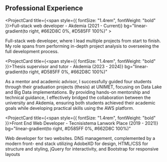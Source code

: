 ## Professional Experience

<ProjectCard
  title={<span style={{ fontSize: "1.4rem", fontWeight: "bold" }}>Full-stack web developer - Akdemia (2021 - Current)</span>}
  bg="linear-gradient(to right, #662D8C 0%, #D585FF 100%)" >

  Full-stack web developer, where I lead multiple projects from start to finish. My role
  spans from performing in-depth project analysis to overseeing the full development
  process.
</ProjectCard>


<ProjectCard
  title={<span style={{ fontSize: "1.4rem", fontWeight: "bold" }}>Thesis supervisor and tutor - Akdemia (2023 - 2024)</span>}
  bg="linear-gradient(to right, #D585FF 0%, #662D8C 100%)"
>
  As a mentor and academic advisor, I successfully guided four students through their
  graduation projects (thesis) at UNIMET, focusing on Data Lake and Big Data
  implementations. By providing hands-on mentorship and technical guidance, I effectively
  bridged the collaboration between the university and Akdemia, ensuring both students
  achieved their academic goals while developing practical skills using the AWS platform.
</ProjectCard>


<ProjectCard
 title={<span style={{ fontSize: "1.4rem", fontWeight: "bold" }}>Front End Web Developer - Tecnisistema Lanwork Place (2019 - 2021)</span>}
  bg="linear-gradient(to right, #D585FF 0%, #662D8C 100%)"
>
  Web developer for two websites. DNS management, complemented by a modern front-
  end stack utilizing AdobeXD for design, HTML/CSS for structure and styling, jQuery for
  interactivity, and Bootstrap for responsive layouts
</ProjectCard>


